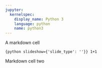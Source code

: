 ---
jupyter:
  kernelspec:
    display_name: Python 3
    language: python
    name: python3
---

<!-- #region slideshow={"slide_type": "slide"} -->
A markdown cell
<!-- #endregion -->

```{python slideshow={'slide_type': ''}}
1+1
```

<!-- #region cell_style="center" slideshow={"slide_type": "fragment"} -->
Markdown cell two
<!-- #endregion -->
